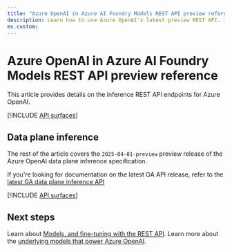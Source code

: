 ```yaml
---
title: "Azure OpenAI in Azure AI Foundry Models REST API preview reference"
description: Learn how to use Azure OpenAI's latest preview REST API. In this article, you learn about authorization options,  how to structure a request and receive a response.
ms.custom:
---
```


# Azure OpenAI in Azure AI Foundry Models REST API preview reference

This article provides details on the inference REST API endpoints for Azure OpenAI.

[!INCLUDE [API surfaces](./includes/api-surface)]

## Data plane inference

The rest of the article covers the `2025-04-01-preview` preview release of the Azure OpenAI data plane inference specification.

If you're looking for documentation on the latest GA API release, refer to the [latest GA data plane inference API](./reference)

[!INCLUDE [API surfaces](./includes/api-versions/latest-inference-preview)]

## Next steps

Learn about [Models, and fine-tuning with the REST API](/rest/api/azureopenai/fine-tuning).
Learn more about the [underlying models that power Azure OpenAI](./concepts/models).